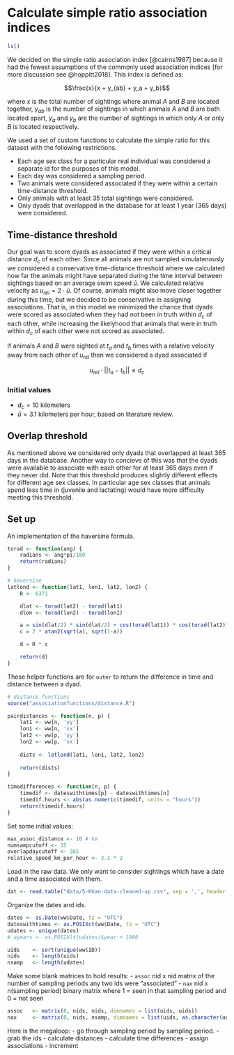 # Calculate simple ratio association indices
```r
ls()
```

We decided on the simple ratio association index [@cairns1987] because it had the fewest assumptions of the commonly used association indices [for more discussion see @hoppitt2018]. This index is defined as:

$$\frac{x}{x + y_{ab} + y_a + y_b}$$

where $x$ is the total number of sightings where animal $A$ and $B$ are located together, $y_{ab}$ is the number of sightings in which animals $A$ and $B$ are both located apart, $y_a$ and $y_b$ are the number of sightings in which only $A$ or only $B$ is located respectively.

We used a set of custom functions to calculate the simple ratio for this dataset with the following restrictions.

- Each age sex class for a particular real individual was considered a separate id for the purposes of this model.
- Each day was considered a sampling period.
- Two animals were considered associated if they were within a certain time-distance threshold.
- Only animals with at least 35 total sightings were considered.
- Only dyads that overlapped in the database for at least 1 year (365 days) were considered.

## Time-distance threshold

Our goal was to score dyads as associated if they were within a critical distance $d_c$ of each other. Since all animals are not sampled simulatenously we considered a conservative time-distance threshold where we calculated how far the animals might have separated during the time interval between sightings based on an average swim speed $\bar{u}$. We calculated relative velocity as $u_{rel} = 2 \cdot \bar{u}$. Of course, animals might also move closer together during this time, but we decided to be conservative in assigning associations. That is, in this model we minimized the chance that dyads were scored as associated when they had not been in truth within $d_c$ of each other, while increasing the likelyhood that animals that were in truth within $d_c$ of each other were not scored as associated. 

If animals $A$ and $B$ were sighted at $t_a$ and $t_b$ times with a relative velocity away from each other of $u_{rel}$ then we considered a dyad associated if

$$u_{rel} \cdot ||t_a - t_b|| \le d_c$$
 
### Initial values

- $d_c = 10$ kilometers
- $\bar{u} = 3.1$ kilometers per hour, based on literature review.

## Overlap threshold

As mentioned above we considered only dyads that overlapped at least 365 days in the database. Another way to concieve of this was that the dyads were available to associate with each other for at least 365 days even if they never did. Note that this threshold produces slightly different effects for different age sex classes. In particular age sex classes that animals spend less time in (juvenile and lactating) would have more difficulty meeting this threshold.

## Set up

An implementation of the haversine formula.

```r
torad <- function(ang) {
	radians <- ang*pi/180
	return(radians)
}

# haversine
latlond <- function(lat1, lon1, lat2, lon2) {
	R <- 6371

	dlat <- torad(lat2) - torad(lat1)
	dlon <- torad(lon2) - torad(lon1)

	a = sin(dlat/2) * sin(dlat/2) + cos(torad(lat1)) * cos(torad(lat2)) * sin(dlon/2) * sin(dlon/2)
	c = 2 * atan2(sqrt(a), sqrt(1-a))

	d = R * c

	return(d)
}
```

These helper functions are for `outer` to return the difference in time and distance between a dyad.

```r
# distance functions
source("associationfunctions/distance.R")

pairdistances <- function(n, p) {
	lat1 <- ww[n, 'yy']
	lon1 <- ww[n, 'xx']
	lat2 <- ww[p, 'yy']
	lon2 <- ww[p, 'xx']
				
	dists <- latlond(lat1, lon1, lat2, lon2)
	
	return(dists)
}

timedifferences <- function(n, p) {
	timedif <- dateswithtimes[p] - dateswithtimes[n]
	timedif.hours <- abs(as.numeric(timedif, units = "hours"))
	return(timedif.hours)
}
```

Set some initial values:

```r
max_assoc_distance <- 10 # km
numsampcutoff <- 35
overlapdaycutoff <- 365
relative_speed_km_per_hour <- 3.1 * 2
```

Load in the raw data. We only want to consider sightings which have a date and a time associated with them.

```r
dat <- read.table("data/5-Khan-data-cleaned-up.csv", sep = ',', header = TRUE, stringsAsFactors = FALSE)
```

Organize the dates and ids.

```r
dates <- as.Date(ww$Date, tz = "UTC")
dateswithtimes <- as.POSIXct(ww$Date, tz = "UTC")
udates <- unique(dates)
# uyears <- as.POSIXlt(udates)$year + 1900

uids 	<- sort(unique(ww$ID))
nids 	<- length(uids)
nsamp 	<- length(udates)
```

Make some blank matrices to hold results:
-  `assoc` nid x nid matrix of the number of sampling periods any two ids were "associated"
-  `nax` nid x n(sampling period) binary matrix where 1 = seen in that sampling period and 0 = not seen

```r
assoc 	<- matrix(0, nids, nids, dimnames = list(uids, uids))
nax 	<- matrix(0, nids, nsamp, dimnames = list(uids, as.character(udates)))
```

Here is the megaloop:
-  go through sampling period by sampling period.
-  grab the ids
-  calculate distances
-  calculate time differences
-  assign associations
-  increment

```r

```




